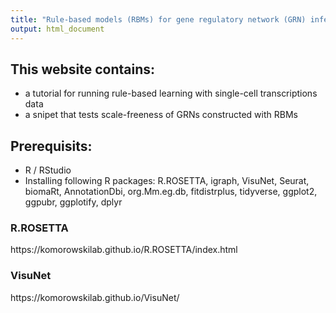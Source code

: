 ```yaml
---
title: "Rule-based models (RBMs) for gene regulatory network (GRN) inference"
output: html_document
---
```


## This website contains:
- a tutorial for running rule-based learning with single-cell transcriptions data
- a snipet that tests scale-freeness of GRNs constructed with RBMs

## Prerequisits:
- R / RStudio
- Installing following R packages: R.ROSETTA, igraph, VisuNet, Seurat, biomaRt, AnnotationDbi, org.Mm.eg.db, fitdistrplus, tidyverse, ggplot2, ggpubr, ggplotify, dplyr

### R.ROSETTA
https://komorowskilab.github.io/R.ROSETTA/index.html

### VisuNet
https://komorowskilab.github.io/VisuNet/

